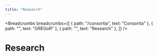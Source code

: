 ```yaml
---
title: "Research"
---
```


<Breadcrumbs breadcrumbs={[
  { path: "/consortia", text: "Consortia" },
  { path: "", text: "GREGoR" },
  { path: "", text: "Research" },
]} />

# Research

